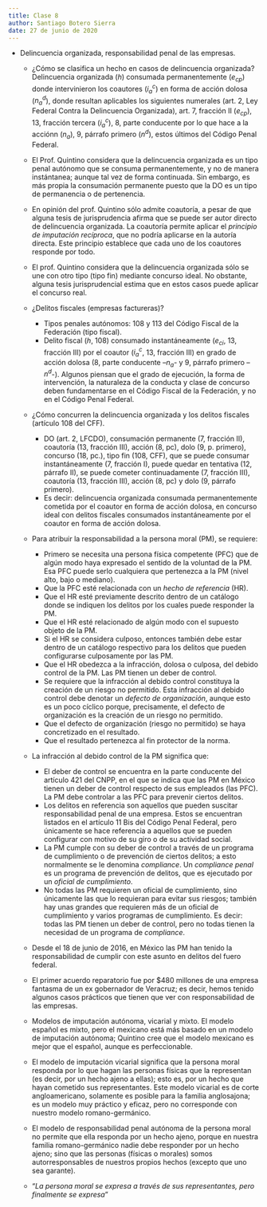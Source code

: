 ```yaml
---
title: Clase 8
author: Santiago Botero Sierra
date: 27 de junio de 2020
---
```


+ Delincuencia organizada, responsabilidad penal de las empresas.
	- ¿Cómo se clasifica un hecho en casos de delincuencia organizada?
		Delincuencia organizada ($h$) consumada permanentemente ($e_{cp}$) donde
		intervinieron los coautores ($i_a^c$) en forma de acción dolosa
		($n_a^d$), donde resultan aplicables los siguientes numerales (art. 2,
		Ley Federal Contra  la Delincuencia Organizada), art. 7, fracción II
		($e_{cp}$), 13, fracción tercera ($i_a^c$), 8, parte conducente por lo
		que hace a la acciónn ($n_a$), 9, párrafo primero ($n^d$), estos últimos
		del Código Penal Federal.
	- El Prof. Quintino considera que la delincuencia organizada es un tipo
		penal autónomo que se consuma permanentemente, y no de manera
		instántanea; aunque tal vez de forma continuada. Sin embargo, es más
		propia la consumación permanente puesto que la DO es un tipo de
		permanencia o de pertenencia.
	- En opinión del prof. Quintino sólo admite coautoría, a pesar de que
		alguna tesis de jurisprudencia afirma que se puede ser autor directo de
		delincuencia organizada. La coautoría permite aplicar el *principio de
		imputación recíproca*, que no podría aplicarse en la autoría directa.
		Este principio establece que cada uno de los coautores responde por
		todo.
	- El prof. Quintino considera que la delincuencia organizada sólo se une
		con otro tipo (tipo fin) mediante concurso ideal. No obstante, alguna
		tesis jurisprudencial estima que en estos casos puede aplicar el
		concurso real.

	- ¿Delitos fiscales (empresas factureras)?

		* Tipos penales autónomos: 108 y 113 del Código Fiscal de la Federación
		 	(tipo  fiscal).
		* Delito fiscal ($h$, 108) consumado instantáneamente ($e_{ci}$, 13,
			fracción III) por el coautor ($i_a^c$, 13, fracción III) en grado de
			acción dolosa (8, parte conducente --$n_a$- y 9, párrafo primero
			--$n^d$-). Algunos piensan que el grado de ejecución, la forma de
			intervención, la naturaleza de la conducta y clase de concurso deben
			fundamentarse en el Código Fiscal de la Federación, y no en el
			Código Penal Federal.

	- ¿Cómo concurren la delincuencia organizada y los delitos fiscales
		(artículo 108 del CFF).

		* DO (art. 2, LFCDO), consumación permanente (7, fracción II), coautoría
			(13, fracción III), acción (8, pc), dolo (9, p. primero), concurso
			(18, pc.), tipo fin (108, CFF), que se puede consumar
			instantáneamente (7, fracción I), puede quedar en tentativa (12,
			párrafo II), se puede cometer continuadamente (7, fracción III),
			coautoría (13, fracción III), acción (8, pc) y dolo (9, párrafo
			primero).
		* Es decir: delincuencia organizada consumada permanentemente cometida
			por el coautor en forma de acción  dolosa, en concurso ideal con
			delitos fiscales consumados instantáneamente por el coautor en forma
			de acción dolosa.

	- Para atribuir la responsabilidad a la persona moral (PM), se requiere:

		* Primero se necesita una persona física competente (PFC) que de algún
			modo  haya expresado el sentido de la voluntad de la PM. Esa  PFC
			puede serlo cualquiera que pertenezca a la  PM (nivel alto, bajo o
			mediano).
		* Que la PFC esté relacionada con un *hecho de referencia* (HR).
		* Que el HR esté previamente descrito dentro de un catálogo donde se
			indiquen los delitos por los cuales puede responder la PM.
		* Que el HR esté relacionado de algún modo con el supuesto objeto de la
			PM.
		* Si el HR se considera culposo, entonces también debe estar dentro de
			un catálogo respectivo para los delitos que pueden configurarse
			culposamente por las PM.
		* Que el HR obedezca a la infracción, dolosa o culposa, del debido
			control de la PM. Las PM tienen un deber de control.
		* Se requiere que la infracción al debido control constituya la creación
			de un riesgo no permitido. Esta infracción al debido control debe
			denotar un *defecto de organización*, aunque esto es un poco cíclico
			porque, precisamente, el defecto de organización es la creación de
			un riesgo no permitido.
		* Que el defecto de organización (riesgo no permitido) se haya
			concretizado en el resultado.
		* Que el resultado pertenezca al fin protector de la norma.

	- La infracción al debido control de la PM significa que:

		* El deber de control se encuentra en la parte conducente del artículo
			421 del CNPP, en el que se indica que las PM en México tienen un
			deber de control respecto de sus empleados (las PFC). La PM debe
			controlar a las PFC para prevenir ciertos delitos.
		* Los delitos en referencia son aquellos que pueden suscitar
			responsabilidad penal de una empresa. Estos se encuentran listados
			en el artículo 11 Bis del Código Penal Federal, pero únicamente se
			hace referencia a aquellos que se pueden configurar con motivo de
			su giro o de su actividad social.
		* La PM cumple con su deber de control a través de un programa de
			cumplimiento o de prevención de ciertos delitos; a esto normalmente
			se le denomina *compliance*. Un *compliance penal* es un programa de
			prevención de delitos, que es ejecutado por un *oficial de
			cumplimiento*.
		* No todas las PM requieren un oficial de cumplimiento, sino únicamente
			las que lo requieran para evitar sus riesgos; también hay unas
			grandes que requieren más de un oficial de cumplimiento y varios
			programas de cumplimiento. Es decir: todas las PM tienen un deber
			de control, pero no todas tienen la necesidad de un programa de
			*compliance*.

	- Desde el 18 de junio de 2016, en México las PM han tenido la
		responsabilidad de cumplir con este asunto en delitos del fuero federal.

	- El primer acuerdo reparatorio fue por $480 millones de una empresa
		fantasma de un ex gobernador de Veracruz; es decir, hemos tenido algunos
		casos prácticos que tienen que ver con responsabilidad de las empresas.
	- Modelos de imputación autónoma, vicarial y mixto. El modelo español es
		mixto, pero el mexicano está más basado en un modelo de imputación
		autónoma; Quintino cree que el modelo mexicano es mejor que el español,
		aunque es perfeccionable.
	- El  modelo de imputación vicarial significa que la persona moral responda
		por lo que hagan las personas físicas que la representan (es decir, por
		un hecho ajeno a ellas); esto es, por un hecho que hayan cometido sus
		representantes. Este modelo vicarial es de corte angloamericano,
		solamente es posible para la familia anglosajona; es un modelo muy
		práctico y eficaz, pero no corresponde con nuestro modelo
		romano-germánico.
	- El modelo de responsabilidad penal autónoma de la persona moral no
		permite que ella responda por un hecho ajeno, porque en nuestra familia
		romano-germánico nadie debe responder por un hecho ajeno; sino que las
		personas (físicas o morales) somos autorresponsables de nuestros
		propios hechos (excepto que uno sea garante).
	- "*La persona moral se expresa a través de sus representantes, pero
		finalmente se expresa*"
